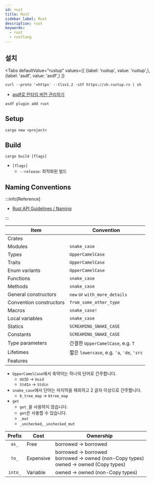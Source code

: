 ```yaml
---
id: rust
title: Rust
sidebar_label: Rust
description: rust
keywords:
  - rust
  - rustlang
---
```



## 설치

<Tabs
    defaultValue="rustup"
    values={[
        {label: 'rustup', value: 'rustup',},
        {label: 'asdf', value: 'asdf',}
    ]}
>

<TabItem value="rustup">

```shell
curl --proto '=https' --tlsv1.2 -sSf https://sh.rustup.rs | sh
```

</TabItem>

<TabItem value="asdf">

- [asdf로 런타임 버전 관리하기](/docs/lang/etc/command-line-tools/version/asdf.mdx#플러그인)

```shell
asdf plugin add rust
```

</TabItem>

</Tabs>

## Setup

```shell
cargo new <project>
```

## Build

```shell
cargo build [flags]
```

- `[flags]`
  - `--release`: 최적화된 빌드

## Naming Conventions

:::info[Reference]

- [Rust API Guidelines / Naming](https://rust-lang.github.io/api-guidelines/naming.html)

:::

| Item                    | Convention                                 |
| ----------------------- | ------------------------------------------ |
| Crates                  |                                            |
| Modules                 | `snake_case`                               |
| Types                   | `UpperCamelCase`                           |
| Traits                  | `UpperCamelCase`                           |
| Enum variants           | `UpperCamelCase`                           |
| Functions               | `snake_case`                               |
| Methods                 | `snake_case`                               |
| General constructors    | `new` or `with_more_details`               |
| Convention constructors | `from_some_other_type`                     |
| Macros                  | `snake_case!`                              |
| Local variables         | `snake_case`                               |
| Statics                 | `SCREAMING_SNAKE_CASE`                     |
| Constants               | `SCREAMING_SNAKE_CASE`                     |
| Type parameters         | 간결한 `UpperCamelCase`, e.g. `T`          |
| Lifetimes               | 짧은 `lowercase`, e.g. `'a`, `'de`, `'src` |
| Features                |                                            |

- `UpperCamelCase`에서 축약어는 하나의 단어로 간주합니다.
  - `UUID` -\> `Uuid`
  - `StdIn` -\> `Stdin`
- `snake_case`에서 단어는 마지막을 제외하고 2 글자 이상으로 간주합니다.
  - `b_tree_map` -\> `btree_map`
- `get`
  - `get_`을 사용하지 않습니다.
  - `get`은 사용할 수 있습니다.
  - `_mut`
  - `_unchecked`, `_unchecked_mut`

| Prefix  | Cost      | Ownership                                                                                      |
| :-----: | --------- | ---------------------------------------------------------------------------------------------- |
|  `as_`  | Free      | borrowed -\> borrowed                                                                          |
|  `to_`  | Expensive | borrowed -\> borrowed<br/>borrowed -\> owned (non-Copy types)<br/>owned -\> owned (Copy types) |
| `into_` | Variable  | owned -\> owned (non-Copy types)                                                               |
